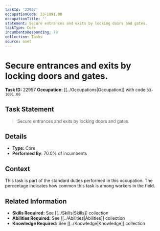 ```yaml
---
taskId: '22957'
occupationCode: 33-1091.00
occupationTitle: ''
statement: Secure entrances and exits by locking doors and gates.
taskType: Core
incumbentsResponding: 70
collection: Tasks
source: onet
---
```

# Secure entrances and exits by locking doors and gates.

**Task ID:** 22957
**Occupation:** [[../Occupations|Occupation]] with code `33-1091.00`

## Task Statement

> Secure entrances and exits by locking doors and gates.

## Details

- **Type:** Core
- **Performed By:** 70.0% of incumbents

## Context

This task is part of the standard duties performed in this occupation. The percentage indicates how common this task is among workers in the field.

## Related Information

- **Skills Required:** See [[../Skills|Skills]] collection
- **Abilities Required:** See [[../Abilities|Abilities]] collection
- **Knowledge Required:** See [[../Knowledge|Knowledge]] collection
